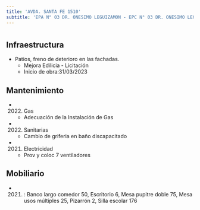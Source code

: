 ```yaml
---
title: 'AVDA. SANTA FE 1510'
subtitle: 'EPA N° 03 DR. ONESIMO LEGUIZAMON - EPC N° 03 DR. ONESIMO LEGUIZAMON'
---
```


#
## Infraestructura

* Patios, freno de deterioro en las fachadas. 
    + Mejora Edilicia - Licitación 
    + Inicio de obra:31/03/2023 






## Mantenimiento

*  (2022) Gas 
    + Adecuación de la Instalación de Gas

*  (2022) Sanitarias 
    + Cambio de griferia en baño discapacitado

*  (2021) Electricidad 
    + Prov y coloc 7 ventiladores





## Mobiliario

*  (2021) : Banco largo comedor 50, Escritorio 6, Mesa pupitre doble 75, Mesa usos múltiples 25, Pizarrón 2, Silla escolar 176 




